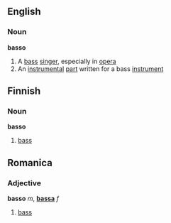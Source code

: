 ==English==
===Noun===
{{wikipedia}}
'''basso'''
#A [[bass]] [[singer]], especially in [[opera]]
#An [[instrumental]] [[part]] written for a bass [[instrument]]

==Finnish==
===Noun===
'''basso'''

#[[bass]]

==Romanica==
===Adjective===

'''basso''' ''m'', '''[[bassa]]''' ''f''
#[[bass]]